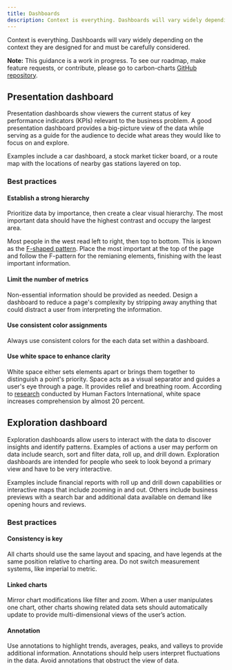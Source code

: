 ```yaml
---
title: Dashboards
description: Context is everything. Dashboards will vary widely depending on the context they are designed for and must be carefully considered.
---
```


<PageDescription>

Context is everything. Dashboards will vary widely depending on the context they are designed for and must be carefully considered.

</PageDescription>

<InlineNotification>

**Note:** This guidance is a work in progress. To see our roadmap, make feature requests, or contribute, please go to carbon-charts [GitHub repository](https://github.com/carbon-design-system/carbon-charts).

</InlineNotification>

## Presentation dashboard

Presentation dashboards show viewers the current status of key performance indicators (KPIs) relevant to the business problem. A good presentation dashboard provides a big-picture view of the data while serving as a guide for the audience to decide what areas they would like to focus on and explore.

Examples include a car dashboard, a stock market ticker board, or a route map with the locations of nearby gas stations layered on top.

### Best practices

#### Establish a strong hierarchy

Prioritize data by importance, then create a clear visual hierarchy. The most important data should have the highest contrast and occupy the largest area.

Most people in the west read left to right, then top to bottom. This is known as the [F-shaped pattern](https://www.nngroup.com/articles/f-shaped-pattern-reading-web-content/). Place the most important at the top of the page and follow the F-pattern for the remianing elements, finishing with the least important information.

#### Limit the number of metrics

Non-essential information should be provided as needed. Design a dashboard to reduce a page's complexity by stripping away anything that could distract a user from interpreting the information.

#### Use consistent color assignments

Always use consistent colors for the each data set within a dashboard.

#### Use white space to enhance clarity

White space either sets elements apart or brings them together to distinguish a point's priority. Space acts as a visual separator and guides a user's eye through a page. It provides relief and breathing room. According to [research](http://www.humanfactors.com/newsletters/yeah_but_can_you_give_me_a_reference.asp) conducted by Human Factors International, white space increases comprehension by almost 20 percent.

## Exploration dashboard

Exploration dashboards allow users to interact with the data to discover insights and identify patterns. Examples of actions a user may perform on data include search, sort and filter data, roll up, and drill down. Exploration dashboards are intended for people who seek to look beyond a primary view and have to be very interactive.

Examples include financial reports with roll up and drill down capabilities or interactive maps that include zooming in and out. Others include business previews with a search bar and additional data available on demand like opening hours and reviews.

### Best practices

#### Consistency is key

All charts should use the same layout and spacing, and have legends at the same position relative to charting area. Do not switch measurement systems, like imperial to metric.

#### Linked charts

Mirror chart modifications like filter and zoom. When a user manipulates one chart, other charts showing related data sets should automatically update to provide multi-dimensional views of the user’s action.

#### Annotation

Use annotations to highlight trends, averages, peaks, and valleys to provide additional information. Annotations should help users interpret fluctuations in the data. Avoid annotations that obstruct the view of data.
